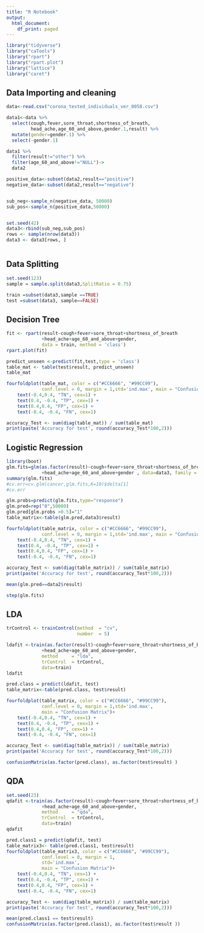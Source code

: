 ---
title: "R Notebook"
output:
  html_document:
    df_print: paged
---

```{r}
library("tidyverse")
library("caTools")
library("rpart")
library("rpart.plot")
library("lattice")
library("caret")
```



## Data Importing and cleaning
```{r}
data<-read.csv("corona_tested_individuals_ver_0058.csv")
```


```{r}
data1<-data %>% 
  select(cough,fever,sore_throat,shortness_of_breath,
         head_ache,age_60_and_above,gender.1,result) %>% 
  mutate(gender=gender.1) %>% 
  select(-gender.1)

data1 %>%
  filter(result!="other") %>% 
  filter(age_60_and_above!="NULL")->
  data2

positive_data<-subset(data2,result=="positive")
negative_data<-subset(data2,result=="negative")


sub_neg<-sample_n(negative_data, 50000)
sub_pos<-sample_n(positive_data,50000)


set.seed(42)
data3<-rbind(sub_neg,sub_pos)
rows <- sample(nrow(data3))
data3 <- data3[rows, ]



```


## Data Splitting

```{r}
set.seed(123)
sample = sample.split(data3,SplitRatio = 0.75)

train =subset(data3,sample ==TRUE) 
test =subset(data3, sample==FALSE)
```


## Decision Tree
```{r}
fit <- rpart(result~cough+fever+sore_throat+shortness_of_breath
             +head_ache+age_60_and_above+gender,
             data = train, method = 'class')
rpart.plot(fit)
```

```{r}
predict_unseen <-predict(fit,test,type = 'class')
table_mat <- table(test$result, predict_unseen)
table_mat

fourfoldplot(table_mat, color = c("#CC6666", "#99CC99"),
             conf.level = 0, margin = 1,std='ind.max', main = "Confusion Matrix")+ 
    text(-0.4,0.4, "TN", cex=1) + 
    text(0.4, -0.4, "TP", cex=1) + 
    text(0.4,0.4, "FP", cex=1) + 
    text(-0.4, -0.4, "FN", cex=1)
```

```{r}
accuracy_Test <- sum(diag(table_mat)) / sum(table_mat)
print(paste('Accuracy for test', round(accuracy_Test*100,2)))
```


## Logistic Regression
```{r}
library(boot)
glm.fits=glm(as.factor(result)~cough+fever+sore_throat+shortness_of_breath
             +head_ache+age_60_and_above+gender , data=data3, family = binomial)
summary(glm.fits)
#cv.err=cv.glm(cancer,glm.fits,K=10)$delta[1]
#cv.err

glm.probs=predict(glm.fits,type="response")
glm.pred=rep("0",50000)
glm.pred[glm.probs >0.5]="1"
table_matrix<-table(glm.pred,data3$result)

fourfoldplot(table_matrix, color = c("#CC6666", "#99CC99"),
             conf.level = 0, margin = 1,std='ind.max', main = "Confusion Matrix")+ 
    text(-0.4,0.4, "TN", cex=1) + 
    text(0.4, -0.4, "TP", cex=1) + 
    text(0.4,0.4, "FP", cex=1) + 
    text(-0.4, -0.4, "FN", cex=1)
```
```{r}
accuracy_Test <- sum(diag(table_matrix)) / sum(table_matrix)
print(paste('Accuracy for test', round(accuracy_Test*100,2)))
```


```{r}
mean(glm.pred==data2$result)

step(glm.fits)
```

## LDA
```{r}

trControl <- trainControl(method  = "cv",
                          number  = 5)

ldafit <-train(as.factor(result)~cough+fever+sore_throat+shortness_of_breath
             +head_ache+age_60_and_above+gender,
             method     = "lda",
             trControl  = trControl,
             data=train)
ldafit

pred.class = predict(ldafit, test)
table_matrix<-table(pred.class, test$result)

fourfoldplot(table_matrix, color = c("#CC6666", "#99CC99"),
             conf.level = 0, margin = 1,std='ind.max',
             main = "Confusion Matrix")+ 
    text(-0.4,0.4, "TN", cex=1) + 
    text(0.4, -0.4, "TP", cex=1) + 
    text(0.4,0.4, "FP", cex=1) + 
    text(-0.4, -0.4, "FN", cex=1)
```


```{r}
accuracy_Test <- sum(diag(table_matrix)) / sum(table_matrix)
print(paste('Accuracy for test', round(accuracy_Test*100,2)))
```


```{r}
confusionMatrix(as.factor(pred.class), as.factor(test$result) )
```


## QDA
```{r}
set.seed(23)
qdafit <-train(as.factor(result)~cough+fever+sore_throat+shortness_of_breath
             +head_ache+age_60_and_above+gender,
             method     = "qda",
             trControl  = trControl,
             data=train)
qdafit

pred.class1 = predict(qdafit, test)
table_matrix3<- table(pred.class1, test$result)
fourfoldplot(table_matrix3, color = c("#CC6666", "#99CC99"),
             conf.level = 0, margin = 1,
             std='ind.max',
             main = "Confusion Matrix")+ 
    text(-0.4,0.4, "TN", cex=1) + 
    text(0.4, -0.4, "TP", cex=1) + 
    text(0.4,0.4, "FP", cex=1) + 
    text(-0.4, -0.4, "FN", cex=1)
```
```{r}
accuracy_Test <- sum(diag(table_matrix)) / sum(table_matrix)
print(paste('Accuracy for test', round(accuracy_Test*100,2)))
```


```{r}
mean(pred.class1 == test$result)
confusionMatrix(as.factor(pred.class1), as.factor(test$result ))

```







